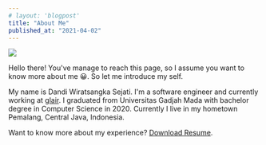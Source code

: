 ```yaml
---
# layout: 'blogpost'
title: "About Me"
published_at: "2021-04-02"
---
```


<div className="flex flex-col md:flex-row">
  <div>
    <Image
    width={150}
    height={150}
    src="/images/avatar.jpg"
    layout="fixed"
  />
  </div>
  <div className="my-3 mx-3" />
  <div>
    <p>
    Hello there! You've manage to reach this page, so I assume you want to know more about me 😀. 
    So let me introduce my self.
  </p>
  <p>
    My name is Dandi Wiratsangka Sejati. I'm a software engineer and currently working at <a href="https://glair.ai">glair</a>.
    I graduated from Universitas Gadjah Mada with bachelor degree in Computer 
    Science in 2020. Currently I live in my hometown Pemalang, Central Java, Indonesia.
  </p>
  </div>
</div>

Want to know more about my experience? [Download Resume](/resume.pdf).
